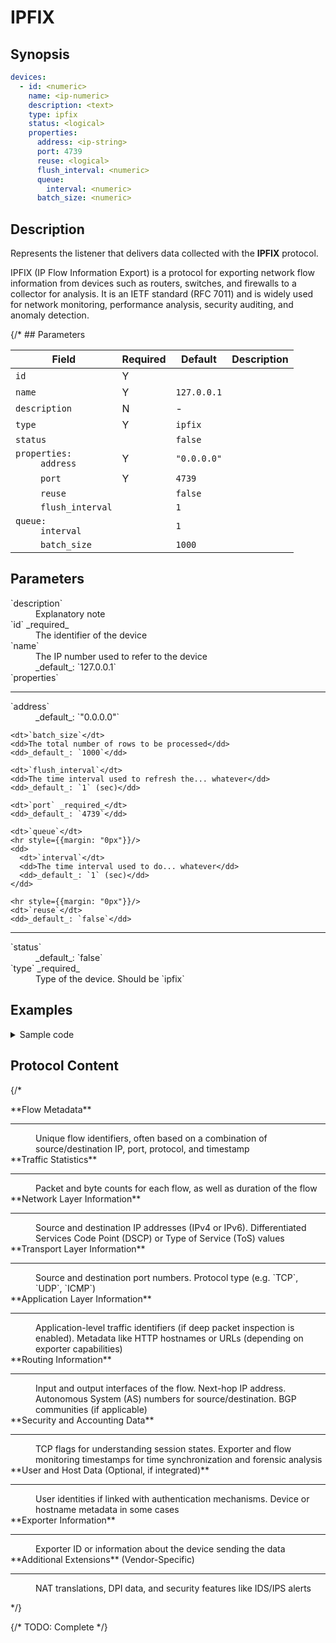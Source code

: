 # IPFIX

## Synopsis

```yaml
devices:
  - id: <numeric>
    name: <ip-numeric>
    description: <text>
    type: ipfix
    status: <logical>
    properties:
      address: <ip-string>
      port: 4739
      reuse: <logical>
      flush_interval: <numeric>
      queue:
        interval: <numeric>
      batch_size: <numeric>
```

## Description

Represents the listener that delivers data collected with the **IPFIX** protocol.

IPFIX (IP Flow Information Export) is a protocol for exporting network flow information from devices such as routers, switches, and firewalls to a collector for analysis. It is an IETF standard (RFC 7011) and is widely used for network monitoring, performance analysis, security auditing, and anomaly detection.

{/* ## Parameters

|Field|Required|Default|Description|
|---|---|---|---|
|`id`|Y|||
|`name`|Y|`127.0.0.1`||
|`description`|N|-||
|`type`|Y|`ipfix`||
|`status`||`false`||
|<dt>`properties:`</dt><dd>`address`</dd>|Y|`"0.0.0.0"`||
|<dd>`port`</dd>|Y|`4739`||
|<dd>`reuse`</dd>||`false`||
|<dd>`flush_interval`</dd>||`1`||
|<dd><dt>`queue:`</dt><dd>`interval`</dd></dd>||`1`||
|<dd>`batch_size`</dd>||`1000`|| */}

## Parameters

<dl>
  <dt>`description`</dt>
  <dd>Explanatory note</dd>

  <dt>`id` _required_</dt>
  <dd>The identifier of the device</dd>

  <dt>`name`</dt>
  <dd>The IP number used to refer to the device</dd>
  <dd>_default_: `127.0.0.1`</dd>

  <dt>`properties`</dt>
  <hr style={{margin: "0px"}}/>
  <dd>
    <dt>`address`</dt>
    <dd>_default_: `"0.0.0.0"`</dd>

    <dt>`batch_size`</dt>
    <dd>The total number of rows to be processed</dd>
    <dd>_default_: `1000`</dd>

    <dt>`flush_interval`</dt>
    <dd>The time interval used to refresh the... whatever</dd>
    <dd>_default_: `1` (sec)</dd>

    <dt>`port` _required_</dt>
    <dd>_default_: `4739`</dd>

    <dt>`queue`</dt>
    <hr style={{margin: "0px"}}/>
    <dd>
      <dt>`interval`</dt>
      <dd>The time interval used to do... whatever</dd>
      <dd>_default_: `1` (sec)</dd>
    </dd>

    <hr style={{margin: "0px"}}/>
    <dt>`reuse`</dt>
    <dd>_default_: `false`</dd>
  </dd>

  <hr style={{margin: "0px"}}/>
  <dt>`status`</dt>
  <dd>_default_: `false`</dd>

  <dt>`type` _required_</dt>
  <dd>Type of the device. Should be `ipfix`</dd>
</dl>

## Examples

<details>
<summary>Sample code</summary>
```yaml
```
</details>

## Protocol Content

{/* <dl>
  <dt>**Flow Metadata**</dt>
    <hr style={{margin: "0px"}}/>
    <dd>
     Unique flow identifiers, often based on a combination of source/destination IP, port, protocol, and timestamp
   </dd>

  <dt>**Traffic Statistics**</dt>
    <hr style={{margin: "0px"}}/>
    <dd>
      Packet and byte counts for each flow, as well as duration of the flow
   </dd>

  <dt>**Network Layer Information**</dt>
    <hr style={{margin: "0px"}}/>
    <dd>
    Source and destination IP addresses (IPv4 or IPv6). Differentiated Services Code Point (DSCP) or Type of Service (ToS) values
    </dd>

  <dt>**Transport Layer Information**</dt>
    <hr style={{margin: "0px"}}/>
    <dd>
    Source and destination port numbers. Protocol type (e.g. `TCP`, `UDP`, `ICMP`)
    </dd>

  <dt>**Application Layer Information**</dt>
    <hr style={{margin: "0px"}}/>
    <dd>
    Application-level traffic identifiers (if deep packet inspection is enabled). Metadata like HTTP hostnames or URLs (depending on exporter capabilities)
    </dd>

  <dt>**Routing Information**</dt>
    <hr style={{margin: "0px"}}/>
    <dd>
    Input and output interfaces of the flow. Next-hop IP address. Autonomous System (AS) numbers for source/destination. BGP communities (if applicable)
    </dd>

  <dt>**Security and Accounting Data**</dt>
    <hr style={{margin: "0px"}}/>
    <dd>
    TCP flags for understanding session states. Exporter and flow monitoring timestamps for time synchronization and forensic analysis
    </dd>

  <dt>**User and Host Data (Optional, if integrated)**</dt>
    <hr style={{margin: "0px"}}/>
    <dd>
    User identities if linked with authentication mechanisms. Device or hostname metadata in some cases
    </dd>

  <dt>**Exporter Information**</dt>
    <hr style={{margin: "0px"}}/>
    <dd>
    Exporter ID or information about the device sending the data
    </dd>

  <dt>**Additional Extensions** (Vendor-Specific)</dt>
    <hr style={{margin: "0px"}}/>
    <dd>
      NAT translations, DPI data, and security features like IDS/IPS alerts
    </dd>
</dl> */}

{/* TODO: Complete */}